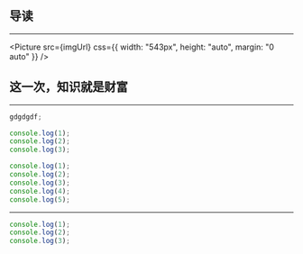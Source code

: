 





## 导读

---

<Picture
  src={imgUrl}
  css={{ width: "543px", height: "auto", margin: "0 auto" }}
/>

## 这一次，知识就是财富

---

<CodeSurfer theme={vsDark}>

```js
gdgdgdf;
```

```js 1
console.log(1);
console.log(2);
console.log(3);
```

```js
console.log(1);
console.log(2);
console.log(3);
console.log(4);
console.log(5);
```

</CodeSurfer>

---

<CodeSurfer theme={customTheme}>

```js
console.log(1);
console.log(2);
console.log(3);
```

</CodeSurfer>
